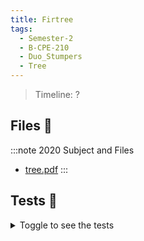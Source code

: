 ```yaml
---
title: Firtree
tags:
  - Semester-2
  - B-CPE-210
  - Duo_Stumpers
  - Tree
---
```

> Timeline: ?


## Files 📂

:::note 2020 Subject and Files
- [tree.pdf](https://github.com/Studio-17/Epitech-Subjects/raw/main/Semester-2/B-CPE-210/Duo_Stumpers/Tree/tree.pdf)
:::

## Tests 🤖
<details>
  <summary>Toggle to see the tests</summary>
  <div>
Yo
  </div>
</details>
